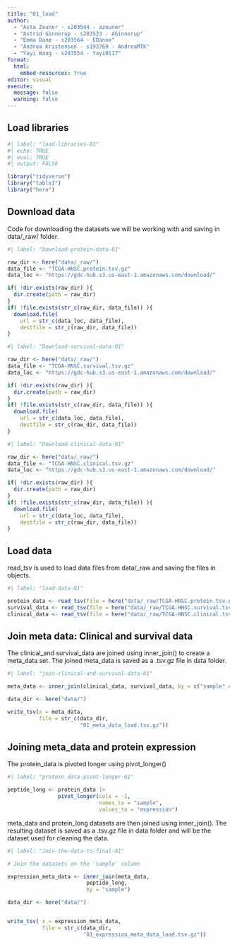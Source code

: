 ```yaml
---
title: "01_load"
author: 
  - "Asta Zeuner - s203544 - azeuner"
  - "Astrid Ginnerup - s203523 - AGinnerup"
  - "Emma Danø - s203564 - EDanoe"
  - "Andrea Kristensen - s193769 - AndreaMTK"
  - "Yayi Wang - s243554 - Yayi0117"
format: 
  html: 
    embed-resources: true
editor: visual
execute: 
  message: false
  warning: false
---
```


## Load libraries

```r
#| label: "load-libraries-01" 
#| echo: TRUE
#| eval: TRUE 
#| output: FALSE  

library("tidyverse")
library("table1")
library("here")
```

## Download data

Code for downloading the datasets we will be working with and saving in data/\_raw/ folder.

```r
#| label: "Download-protein-data-01"

raw_dir <- here("data/_raw/")
data_file <- "TCGA-HNSC.protein.tsv.gz"
data_loc <- "https://gdc-hub.s3.us-east-1.amazonaws.com/download/"

if( !dir.exists(raw_dir) ){
  dir.create(path = raw_dir)
}
if( !file.exists(str_c(raw_dir, data_file)) ){
  download.file(
    url = str_c(data_loc, data_file),
    destfile = str_c(raw_dir, data_file))
}

```

```r
#| label: "Download-survival-data-01"

raw_dir <- here("data/_raw/")
data_file <- "TCGA-HNSC.survival.tsv.gz"
data_loc <- "https://gdc-hub.s3.us-east-1.amazonaws.com/download/"

if( !dir.exists(raw_dir) ){
  dir.create(path = raw_dir)
}
if( !file.exists(str_c(raw_dir, data_file)) ){
  download.file(
    url = str_c(data_loc, data_file),
    destfile = str_c(raw_dir, data_file))
}

```

```r
#| label: "Download-clinical-data-01"

raw_dir <- here("data/_raw/")
data_file <- "TCGA-HNSC.clinical.tsv.gz"
data_loc <- "https://gdc-hub.s3.us-east-1.amazonaws.com/download/"

if( !dir.exists(raw_dir) ){
  dir.create(path = raw_dir)
}
if( !file.exists(str_c(raw_dir, data_file)) ){
  download.file(
    url = str_c(data_loc, data_file),
    destfile = str_c(raw_dir, data_file))
}

```

## Load data

read_tsv is used to load data files from data/\_raw and saving the files in objects.

```r
#| label: "load-data-01" 

protein_data <- read_tsv(file = here("data/_raw/TCGA-HNSC.protein.tsv.gz"))
survival_data <- read_tsv(file = here("data/_raw/TCGA-HNSC.survival.tsv.gz"))
clinical_data <- read_tsv(file = here("data/_raw/TCGA-HNSC.clinical.tsv.gz"))

```

## Join meta data: Clinical and survival data

The clinical_and survival_data are joined using inner_join() to create a meta_data set. The joined meta_data is saved as a .tsv.gz file in data folder.

```r
#| label: "join-clinical-and-survival-data-01" 

meta_data <- inner_join(clinical_data, survival_data, by = c("sample" = "sample"))

data_dir <- here("data/")

write_tsv(x = meta_data, 
          file = str_c(data_dir, 
                       "01_meta_data_load.tsv.gz"))

```

## Joining meta_data and protein expression

The protein_data is pivoted longer using pivot_longer()

```r
#| label: "protein_data-pivot-longer-01"

peptide_long <- protein_data |> 
                pivot_longer(cols = -1, 
                             names_to = "sample", 
                             values_to = "expression")

```

meta_data and protein_long datasets are then joined using inner_join(). The resulting dataset is saved as a .tsv.gz file in data folder and will be the dataset used for cleaning the data.

```r
#| label: "Join-the-data-to-final-01"

# Join the datasets on the 'sample' column

expression_meta_data <- inner_join(meta_data, 
                         peptide_long, 
                         by = "sample")

data_dir <- here("data/")


write_tsv( x = expression_meta_data,
           file = str_c(data_dir,
                        "01_expression_meta_data_load.tsv.gz"))

```
